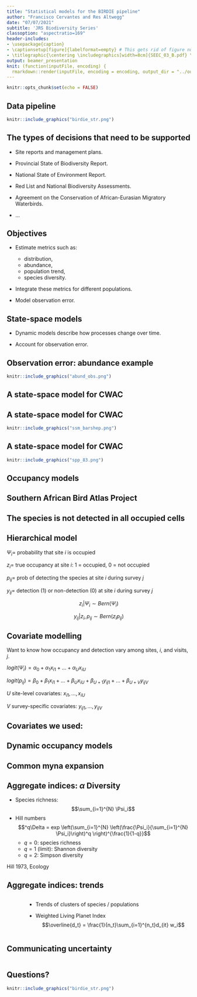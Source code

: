 ```yaml
---
title: "Statistical models for the BIRDIE pipeline"
author: "Francisco Cervantes and Res Altwegg"
date: "07/07/2021"
subtitle: 'JRS Biodiversity Series'
classoption: "aspectratio=169"
header-includes:
- \usepackage{caption}
- \captionsetup[figure]{labelformat=empty} # This gets rid of figure numbering!
- \titlegraphic{\centering \includegraphics[width=8cm]{SEEC_03_B.pdf} \includegraphics[width=2cm]{UCTNewCrest.JPG}}
output: beamer_presentation
knit: (function(inputFile, encoding) {
  rmarkdown::render(inputFile, encoding = encoding, output_dir = "../output") })
---
```


```r
knitr::opts_chunk$set(echo = FALSE)
```

## Data pipeline


```r
knitr::include_graphics("birdie_str.png")
```


## The types of decisions that need to be supported


- Site reports and management plans.

- Provincial State of Biodiversity Report.

- National State of Environment Report.

- Red List and National Biodiversity Assessments.

- Agreement on the Conservation of African-Eurasian Migratory Waterbirds.

- ...

## Objectives

- Estimate metrics such as:

    - distribution,
    - abundance,
    - population trend,
    - species diversity.
    
- Integrate these metrics for different populations.

- Model observation error.


## State-space models

  - Dynamic models describe how processes change over time.
  
  - Account for observation error.
  
\vspace{1cm}

\begin{center}
\includegraphics[height=3cm]{"ssm_diagram.png"}
\end{center}


## Observation error: abundance example


```r
knitr::include_graphics("abund_obs.png")
```

## A state-space model for CWAC

\begin{columns}[]
  \column{0.55\textwidth}{
    
    \begin{itemize}
      \item Two counts per year: summer and winter.
      \item + additional counts.
      \item Sites must be well defined in terms of spatial limits.
      \item Standardized counts in terms of: number of observers,
      routes, time of day, viewing techniques, etc.
    \end{itemize}
    
  }
  \column{0.40\textwidth}{
  \flushleft
    \includegraphics[width=0.9\textwidth]{cwac_logo.png}
    http://cwac.birdmap.africa
  }
\end{columns}

## A state-space model for CWAC


```r
knitr::include_graphics("ssm_barshep.png")
```


## A state-space model for CWAC


```r
knitr::include_graphics("spp_83.png")
```


## Occupancy models

\begin{columns}
\column{.5\textwidth}{
\includegraphics[width=\textwidth]{guru2017.png} 
}
{\footnotesize Guillera-Arroita 2017, Ecography}
\column{.5\textwidth}{

Information about the observation process:\\

\vspace{0.5cm}

\includegraphics[width=\textwidth]{guru2017b.png} 
 }

\end{columns}


## Southern African Bird Atlas Project

\begin{columns}
\column{.3\textwidth}{
After 1 year
\includegraphics[width=\textwidth,angle=0]{sabap1year.png}
}
\column{.3\textwidth}{
After 5 years
\includegraphics[width=\textwidth,angle=0]{sabap5year.png}
}
\column{.3\textwidth}{
After 10 years
\includegraphics[width=\textwidth,angle=0]{sabap10year.png}
}
\end{columns}



## The species is not detected in all occupied cells
\begin{columns}[]
\column{0.6\textwidth}{
\includegraphics[height=6.5cm]{detections2.pdf}
}
\column{0.4\textwidth}{

Repeated sampling

\vspace{0.5cm}

{\bf Assumptions:}
\begin{itemize}
\item Closure (no colonisation or extinction)
\item No false detections
%\item No unmodelled heterogeneity
%\item Independence
\end{itemize}
}
\end{columns}

## Hierarchical model

$\Psi_i =$ probability that site $i$ is occupied

$z_i =$ true occupancy at site $i$: 1 = occupied, 0 = not occupied

$p_{ij} =$ prob of detecting the species at site $i$ during survey $j$

$y_{ij} =$ detection (1) or non-detection (0)  at site $i$ during survey $j$


\vspace{1cm}

$$z_i | \Psi_i \sim Bern(\Psi_i)$$

$$y_{ij} | z_i,p_{ij} \sim Bern(z_ip_{ij})$$


## Covariate modelling

Want to know how occupancy and detection vary among sites, $i$, and visits, $j$.

\vspace{0.5cm}

$logit(\Psi_i) = \alpha_0 + \alpha_1 x_{i1} + \ldots + \alpha_U x_{iU}$

$logit(p_{ij}) = \beta_0 + \beta_1 x_{i1} + \ldots + \beta_U x_{iU} + \beta_{U+1} y_{ij1} +\ldots + \beta_{U+V} y_{ijV}$

\vspace{0.5cm}

$U$ site-level covariates: $x_{i1}, \ldots, x_{iU}$

$V$ survey-specific covariates: $y_{ij1}, \ldots, y_{ijV}$

## Covariates we used:

\begin{columns}[T]
\column{.6\textwidth}{
Occupancy:

\vspace{0.5cm}

\includegraphics[width=\textwidth]{huntleycovariates.pdf}
Review: Altwegg and Nichols 2019, MEE
}

\column{.4\textwidth}{
Detection:
\begin{itemize}
\item hours spent birding
\item season
\item length of list
\end{itemize}
}
\end{columns}

## Dynamic occupancy models

\begin{center}
\includegraphics[width=0.8\textwidth]{dynoc.png}\\
\end{center}

<!--

$$ z_{i,1} \sim Bern(\Psi_{i,1}), logit(\Psi_{i,1}) = x_i^T\alpha$$

$$ \Psi_{i,t} = z_{i,t-1} \times (1-\epsilon) + (1-z_{i,t-1}) \times \gamma$$

$$ logit(\epsilon_{i}) = x_i^T\beta_{\epsilon} \color{red} + \beta_{\epsilon}^{'} \times D_i$$

$$ logit(\gamma_{i}) = x_i^T\beta_{\gamma} \color{red} + \beta_{\gamma}^{'} \times D_i$$
-->

## Common myna expansion

\begin{columns}
\column{.5\textwidth}{
\begin{itemize}
\item Invasive in South Africa
\item Occupancy lower away from cities
\item Neighbourhood colonisation more important
\item Colonisation most likely from south
\item Expanding north-east
\end{itemize}
\vspace{3mm}
\hspace{1cm} \includegraphics[width=0.4\textwidth]{Common-Myna_Clement-Tang_21.jpg}\\
}
\column{.5\textwidth}{
\includegraphics[width=0.85\textwidth]{Broms_etal2016_fig.png}\\
Broms et al 2016, Ecology
}
\end{columns}


## Aggregate indices: $\alpha$ Diversity 


- Species richness: $$\sum_{i=1}^{N} \Psi_i$$
- Hill numbers $$^q\Delta = exp \left(\sum_{i=1}^{N} \left(\frac{\Psi_i}{\sum_{i=1}^{N} \Psi_i}\right)^q \right)^{\frac{1}{1-q}}$$
    - $q = 0$: species richness
    - $q = 1$ (limit): Shannon diversity
    - $q = 2$: Simpson diversity
    
\vspace{1cm}
Hill 1973, Ecology
    
## Aggregate indices: trends
::: columns

:::: column
\includegraphics[width=0.7\textwidth]{Leung_2020.png}
\includegraphics[width=0.7\textwidth]{JSE-All-Share-Index.png}

::::

:::: column
- Trends of clusters of species / populations

- Weighted Living Planet Index $$\overline{d_t} = \frac{1}{n_t}\sum_{i=1}^{n_t}d_{it} w_i$$ 
<!--
$$I_t = I_{t-1} 10^{d_t}$$
-->
::::

:::

## Communicating uncertainty

::: columns

:::: column

::::

:::: column
\begin{center}
\includegraphics[width=0.7\textwidth]{VanDerBles_2019.png}

\tiny Van Der Bles et al 2019
\end{center}

::::

:::

## Questions?


```r
knitr::include_graphics("birdie_str.png")
```
